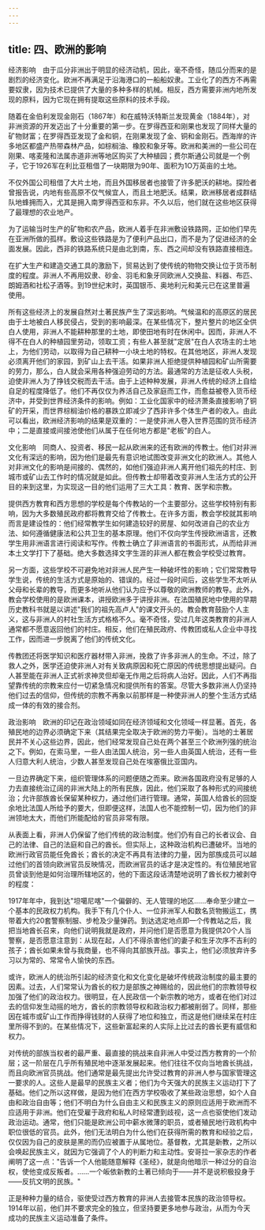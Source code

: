 ```yaml
---
---
---
```

title: 四、欧洲的影响
---



经济影响　由于瓜分非洲出于明显的经济动机，因此，毫不奇怪，随瓜分而来的是剧烈的经济变化。欧洲不再满足于沿海港口的一船船奴隶。工业化了的西方不再需要奴隶，因为技术已提供了大量的多种多样的机械。相反，西方需要非洲内地所发现的原料，因为它现在拥有提取这些原料的技术手段。

随着在金伯利发现金刚石（1867年）和在威特沃特斯兰发现黄金（1884年），对非洲资源的开发迈出了十分重要的第一步。在罗得西亚和刚果也发现了同样大量的矿物财富；在罗得西亚发现了金和铜，在刚果发现了金、铜和金刚石。西海岸的许多地区都盛产热带森林产品，如棕榈油、橡胶和象牙等。欧洲和美洲的一些公司在刚果、喀麦隆和法属赤道非洲等地区购买了大种植园；费尔斯通公司就是一个例子，它于1926军在利比亚租借了一块期限为90年、面积为1O万英亩的土地。

不仅外国公司租借了大片土地，而且外国移居者也接管了许多肥沃的耕地。探险者曾报告说，内地有些高原不仅气候宜人，而且土地肥沃。结果，欧洲移居者成群结队地蜂拥而入，尤其是拥入南罗得西亚和东非。不久以后，他们就在这些地区获得了最理想的农业地产。

为了运输当时生产的矿物和农产品，欧洲人着手在非洲敷设铁路网，正如他们早先在亚洲所做的孤样。敷设这些铁路是为了便利产品出口，而不是为了促进经济的全面发展。因此，西非的铁路系统只是由北到南，东、西之间却没有铁路直接相连。

在扩大生产和建造交通工具的激励下，贸易达到了使传统的物物交换让位于货币制度的程度。非洲人不再用奴隶、砂金、羽毛和象牙同欧洲人交换盐、料器、布匹、朗姆酒和社松子酒等。到19世纪末时，英国银币、奥地利元和美元已在这里普遍使用。

所有这些经济上的发展自然对土著民族产生了深远影响。气候温和的高原区的居民由于土地被白人移民侵占，受到的影响最深。在某些情况下，整片整片的地区全供白人使用，非洲人不能耕种那里的土地，即使田地有时在休闲中。因而，非洲人不得不在白人的种植园里劳动，领取工资；有些人甚至就"定居"在白人农场主的土地上，为他们劳动，以取得为自己耕种一小块土地的特权。在其他地区，非洲人发现必须离开他们的家园，到矿山上去干活。如果非洲人拒绝提供种植园和矿山所需要的劳力，那么，白人就会采用各种强迫劳动的方法。最通常的方法是征收人头税，迫使非洲人为了挣钱交税而去干活。由于上述种种发展，非洲人传统的经济上自给自足的程度降低了。他们不再仅仅为养活自己及家庭而工作，而愈益被卷入货币经济中，并受到世界经济条件的影响。例如：工业化国家中的经济萧条直接影响了铜矿的开采，而世界棕榈油价格的暴跌立即减少了西非许多个体生产者的收入。由此可以看出，欧洲经济影响的结果是双重的：一是使非洲人卷入世界范围的货币经济中；二是直接或间接池使他们从属于在任何地方都是"老板"的白人。

文化影响　同商人、投资者、移民一起从欧洲来的还有欧洲的传教士。他们对非洲文化有深远的影响，因为他们是最先有意识地试图改变非洲文化的欧洲人。其他人对非洲文化的影响是间接的、偶然的，如他们强迫非洲人离开他们祖先的村庄、到城市或矿山去工作时的情况就是如此。但传教士却带着改变非洲人生活方式的公开目的来到这里，为实现这一目的他们运用了三大工具：教育、医学和宗教。

提供西方教育和西方思想的学校是每个传教站的一个主要部分。这些学校特别有影响，因为大多数殖民政府都将教育交给了传教士。在许多方面，教会学校就其影响而言是建设性的：他们经常教学生如何建造较好的房屋、如何改进自己的农业方法、如何遵循健康法和公共卫生的基本原理。他们不仅向学生传授欧洲语言，还教学生用非洲语言进行阅读和写作。传教士确立了非洲语言的书面形式，从而给非洲本土文学打下了基础。绝大多数选择文字生涯的非洲人都在教会学校受过教育。

另一方面，这些学校不可避免地对非洲人民产生一种破坏性的影响；它们常常教导学生说，传统的生活方式是原始的、错误的。经过一段时间后，这些学生不太听从父母和长辈的教导，而更多地听从他们认为应予以尊敬的欧洲教师的教导。此外，教会学校使用的是欧洲课本，讲授欧洲多于讲授非洲。在法国殖民地中使用的早期历史教科书就是以讲述"我们的祖先高卢人"的课文开头的。教会教育鼓励个人主义，这与非洲人的村社生活方式格格不久。毫不奇怪，受过几年这类教育的非洲人通常都不愿意返回他们的村庄。相反，他们在殖民政府、传教团或私人企业中寻找工作，因而进一步脱离了他们的传统文化。

传教团还将医学知识和医疗器材带入非洲，挽救了许多非洲人的生命。不过，除了救人之外，医学还迫使非洲人对有关致病原因和死亡原因的传统思想提出疑问。白人甚至能在非洲人正式祈求神灵但却毫无作用之后将病人治好。因此，人们不再指望靠传统的宗教来应付一切紧急情况和提供所有的答案。尽管大多数非洲人仍坚持他们过去的信仰，但传统的宗教不再象以前那样是一种使非洲人的整个生活方式结成一体的有效的接合剂。

政治影响　欧洲的印记在政治领域如同在经济领域和文化领域一样显著。首先，各殖民地的边界必须确定下来（其结果完全取决于欧洲的势力平衡）。当地的土著居民并不关心这些边界，因此，他们经常发现自己处在两个甚至三个欧洲列强的统治之下。例如，在索马里，一些人由法国人统治，另一些人由英国人统治，还有一些人归意大利人统治，少数人甚至发现自己处在埃塞俄比亚国内。

一旦边界确定下来，组织管理体系的问题便随之而来。欧洲各国政府没有足够的人力去直接统治辽阔的非洲大陆上的所有民族，因此，他们采取了各种形式的间接统治；允许部族酋长保留某种权力，通过他们进行管理。通常，英国人给酋长的回旋余地比法国人所给予的要大，但即便这样，法国人也不能控制一切，因为他们的非洲领地太大，而他们所能配给的官员非常有限。

从表面上看，非洲人仍保留了他们传统的政治制度。他们仍有自己的长者议会、自己的法律、自己的法庭和自己的酋长。但实际上，这种政治机构已遭破坏。当地的欧洲行政官员能任免酋长；酋长的决定不再具有法律的力量，因为部族成员可以越过他们的首领向欧洲官员反映情况，而欧洲官员的话才是决定性的。有位殖民地官员曾谈到他是如何治理所辖地区的，他的下面这段话清楚地说明了酋长权力被剥夺的程度：

1917年年中，我到达"坦噶尼喀"一个偏僻的、无人管理的地区……奉命至少建立一个基本的民政权力机构。我手下有几个仆人、一位非洲军人和数名货物搬运工，携带着大约20套警察制服、步枪及少量弹药。到达选定地点即一个传教站之后，我把当地酋长召来，向他们说明我就是政府，并问他们是否愿意为我提供20个人当警察，是否愿意注意到：从现在起，人们不得杀害他们的妻子和生牙次序不吉利的孩子；酋长如果未曾与我商量，也不得向其部族开战。事实上，他们必须放弃许多习以为常的、常常令人愉快的东西。

或许，欧洲人的统治所引起的经济变化和文化变化是破坏传统政治制度的最主要的因素。过去，人们常常认为酋长的权力是部族之神赐给的，因此他们的宗教领导权加强了他们的政治权力。很明显，在人民政信一个新宗教的地方，或者在他们对过去的信仰发生动摇的地方，酋长的宗教领导权和政治权力都被削弱了。同样，那些因在城市或矿山工作而挣得钱财的人获得了地位和独立，而这是他们继续呆在村庄里所得不到的。在某些情况下，这些新富起来的人实际上比过去的酋长更有威信和权力。

对传统的部族当权者的最严重、最直接的挑战来自非洲人中受过西方教育的一个阶层；这一阶层在几乎所有殖民地中逐渐发展起来。他们往往不仅向当地酋长挑战，而且向欧洲官员挑战。他们通常是最先提出允许受过教育的非洲人参与国家管理这一要求的人。这些人是最早的民族主义者；他们为今天强大的民族主义运动打下了基础。他们之所以这样做，是因为他们在西方学校吸收了某些政治思想，如个人自由和政治自由等；他们不明白为什么自由主义和民族主义的原则应适用于欧洲而不应适用于非洲。他们在受雇于政府和私人时经常遭到歧视，这一点也驱使他们发动政治运动。通常，他们只能是欧洲公司中薪水微薄的职员，或者殖民地行政机构中职位很低的官员。此外，他们无法明白为什么他们在获得所需的教育和经验之后，仅仅因为自己的皮肤是黑的而仍应被置于从属地位。基督教，尤其是新教，之所以会唤起民族主义，就因为它强调了个人的判断力和主动性。安哥拉一家杂志的作者阐明了这一点："告诉一个人他能随意解释《圣经》，就是向他暗示一种过分的自治权，使他变成反叛者。……一个皈依新教的土著已倾向于——并不是说积极投身于——反抗文明的民族。"

正是种种力量的结合，驱使受过西方教育的非洲人去接管本民族的政治领导权。1914年以前，他们并不要求完全的独立，但坚持要更多地参与政治，从而为今天成功的民族主义运动准备了条件。